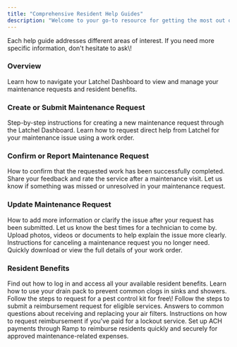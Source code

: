 ```yaml
---
title: "Comprehensive Resident Help Guides"
description: "Welcome to your go-to resource for getting the most out of your Latchel services. These guides are designed to walk you through common processes like submitting maintenance requests, understanding your Resident Benefits, and knowing what to expect during emergency or routine repairs. Whether you’re new to Latchel or just need a quick refresher, you’ll find helpful, step-by-step instructions to make your experience simple and stress-free."
---
```


<Tip>
  Each help guide addresses different areas of interest. If you need more specific information, don't hesitate to ask\!
</Tip>

### **Overview**

<Card title="Resident Dashboard Overview" icon="chalkboard-user" iconType="duotone" href="/s/topic/0TO5e000000h9wrGAA/Resident-Dashboard-Overview">
  Learn how to navigate your Latchel Dashboard to view and manage your maintenance requests and resident benefits.
</Card>

### **Create or Submit Maintenance Request**

<CardGroup cols={2}>
  <Card title="Submitting a New Maintenance Request (Resident)" icon="house-chimney-crack" iconType="duotone" href="/s/topic/0TO5e000000h9wrGAA/How-can-a-Resident-Submit-a-Maintenance-Request">
    Step-by-step instructions for creating a new maintenance request through the Latchel Dashboard.
  </Card>
  <Card title="Requesting Assistance from Latchel Via Work Order" icon="user-check" iconType="duotone" href="/s/topic/0TO5e000000h9wrGAA/Requesting-Assistance-from-Latchel-Via-Work-Order">
    Learn how to request direct help from Latchel for your maintenance issue using a work order.
  </Card>
</CardGroup>

### **Confirm or Report Maintenance Request**

<CardGroup cols={2}>
  <Card title="Confirming Completion of a Work Order (Resident)" icon="badge-check" iconType="duotone" href="/s/topic/0TO5e000000h9wrGAA/How-can-a-Resident-Confirm-Completion-of-a-Work-Order">
    How to confirm that the requested work has been successfully completed.
  </Card>
  <Card title="Rating the Services Provided (Resident)" icon="heart-circle-check" iconType="duotone" href="/s/topic/0TO5e000000h9wrGAA/Rating-Completed-Maintenance-Request-Service">
    Share your feedback and rate the service after a maintenance visit.
  </Card>
  <Card title="Reporting an Incomplete Maintenance Request" icon="house-circle-xmark" iconType="duotone" href="/s/topic/0TO5e000000h9wrGAA/How-can-a-Resident-Report-an-Incomplete-Request">
    Let us know if something was missed or unresolved in your maintenance request.
  </Card>
</CardGroup>

### **Update Maintenance Request**

<CardGroup cols={2}>
  <Card title="Providing Updates on a Work Order (Resident)" icon="message-pen" iconType="duotone" href="/s/topic/0TO5e000000h9wrGAA/How-can-a-Resident-View-or-Update-Work-Orders">
    How to add more information or clarify the issue after your request has been submitted.
  </Card>
  <Card title="Updating Availability (Resident)" icon="calendar-lines-pen" iconType="duotone" href="/s/topic/0TO5e000000h9wqGAA/How-to-Update-the-Resident-s-Availability">
    Let us know the best times for a technician to come by.
  </Card>
  <Card title="Adding Images or Files on a Work Order (Resident)" icon="images" iconType="duotone" href="/s/topic/0TO5e000000h9wrGAA/How-can-a-Resident-Add-Images-and-Files-on-a-Work-Order">
    Upload photos, videos or documents to help explain the issue more clearly.
  </Card>
  <Card title="Cancelling a Work Order" icon="file-xmark" iconType="duotone" href="/s/topic/0TO5e000000h9wrGAA/Cancelling-A-Work-Order-Resident">
    Instructions for canceling a maintenance request you no longer need.
  </Card>
  <Card title="Generating Work Order Details (Resident)" icon="file-doc" iconType="duotone" href="/s/topic/0TO5e000000h9wrGAA/How-can-a-Resident-Generate-Work-Order-Details-in-PDF">
    Quickly download or view the full details of your work order.
  </Card>
</CardGroup>

### **Resident Benefits**

<CardGroup cols={2}>
  <Card title="Accessing Your Resident Benefits Hub" icon="clipboard-list-check" iconType="duotone" href="/s/topic/0TO5e000000h9wrGAA/Accessing-Your-Resident-Benefits-Hub">
    Find out how to log in and access all your available resident benefits.
  </Card>
  <Card title="Resident Benefits: Drain Pack Instructions" icon="pipe-collar" iconType="duotone" href="/s/topic/0TO5e000000h9wrGAA/Resident-Benefit-Drain-Pack-Instructions">
    Learn how to use your drain pack to prevent common clogs in sinks and showers.
  </Card>
  <Card title="Resident Benefits: Self-Serve Pest Control Kit" icon="bug" iconType="duotone" href="/s/topic/0TO5e000000h9wrGAA/Resident-Benefits-Pest-Control-Kit">
    Follow the steps to request for a pest control kit for free\!
  </Card>
  <Card title="Resident Benefits: Filling for Cash Reimbursement" icon="money-bill-transfer" iconType="duotone" href="/s/topic/0TO5e000000h9wrGAA/How-can-Residents-Submit-Benefits-Through-Latchel">
    Follow the steps to submit a reimbursement request for eligible services.
  </Card>
  <Card title="FAQ Air Filters for Residents" icon="air-conditioner" iconType="duotone" href="/s/topic/0TO5e000000h9wrGAA/FAQ-Air-Filters-for-Residents">
    Answers to common questions about receiving and replacing your air filters.
  </Card>
  <Card title="Resident Benefits: Lockout Reimbursement" icon="house-lock" iconType="duotone" href="/s/topic/0TO5e000000h9wrGAA/Resident-Benefit-Lockout-Reimbursement">
    Instructions on how to request reimbursement if you’ve paid for a lockout service.
  </Card>
  <Card title="ACH Setup Through Ramp" icon="money-check-dollar-pen" iconType="duotone" href="s/topic/0TO5e000000h9wrGAA/ACH-Setup-Through-Ramp">
    Set up ACH payments through Ramp to reimburse residents quickly and securely for approved maintenance-related expenses.
  </Card>
</CardGroup>